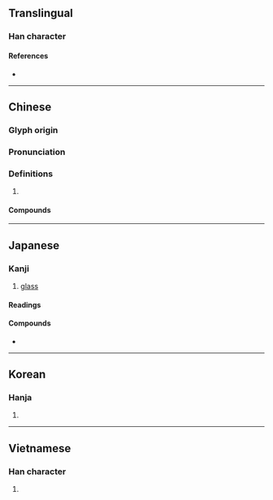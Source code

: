 {{character info/new}}
==Translingual==

===Han character===
{{Han char|rn=96|rad=玉|as=05|sn=9|four=14147|canj=MGDHE|ids=⿰𤣩皮}}

====References====
* {{Han ref|kx=0729.050|dkj=20899|dj=1140.280|hdz=21109.020|uh=73BB|ud=29627|bh=ACC1|bd=44225}}

----

==Chinese==
{{zh-forms}}

===Glyph origin===
{{Han etym}}

===Pronunciation===
{{zh-pron
|m=bō
|m-s=
|c=bo1
|c-t=
|g=
|h=pfs=
|j=
|mb=bó̤
|md=
|mn=po
|mn-t=bo1
|w=
|x=
|mc=y
|oc=y
|cat=n
}}

===Definitions===
{{zh-hanzi}}

# {{zh-short|玻璃}}

====Compounds====
{{zh-der|塑膠玻璃|吸熱玻璃|強化玻璃|彩色玻璃|光學玻璃|嵌玻璃|安全玻璃|吹玻璃|火玻璃|玻璃粉|玻璃磚|玻璃圈|擋風玻璃|玻璃狀態|玻璃畫|玻璃絲|玻璃鋼|石英玻璃|玻璃紙|玻化|玻璃液|玻璃窗|玻璃心肝|硼玻璃|硬玻璃|玻璃纖維|泡沫玻璃|玻璃浮雕|玻璃體|玻璃絲襪|玻璃版|玻璃泉|玻璃帷幕|玻璃小鞋|玻璃|玻利維亞|玻璃布|毛玻璃|玻璃烤|磨砂玻璃|水玻璃|結晶玻璃|鈷玻璃|鉛玻璃|鋼化玻璃}}

----

==Japanese==

===Kanji===
{{ja-kanji|grade=uc|rs=玉05}}

# [[glass]]

====Readings====
{{ja-readings
|on=は
}}

====Compounds====
* {{ja-r|玻璃|はり}}

----

==Korean==

===Hanja===
{{ko-hanja|hangeul=파|eumhun=|rv=pa|mr=p'a|y=pha}}

# {{defn|lang=ko|sort=玉05}}

----

==Vietnamese==

===Han character===
{{vi-hantu|[[pha]]|rs=玉05}}

# {{defn|lang=vi|sort=玉05}}